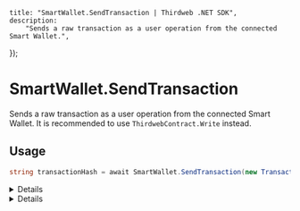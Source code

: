 
	title: "SmartWallet.SendTransaction | Thirdweb .NET SDK",
	description:
		"Sends a raw transaction as a user operation from the connected Smart Wallet.",
});

# SmartWallet.SendTransaction

Sends a raw transaction as a user operation from the connected Smart Wallet. It is recommended to use `ThirdwebContract.Write` instead.

## Usage

```csharp
string transactionHash = await SmartWallet.SendTransaction(new TransactionInput(...));
```

<Details summary="Parameters">

### TransactionInput

`TransactionInput` object containing necessary transaction details such as `To`, `Data`, `Value`.

</Details>

<Details summary="Return Value">

### string

The transaction hash as a `string`.

</Details>

